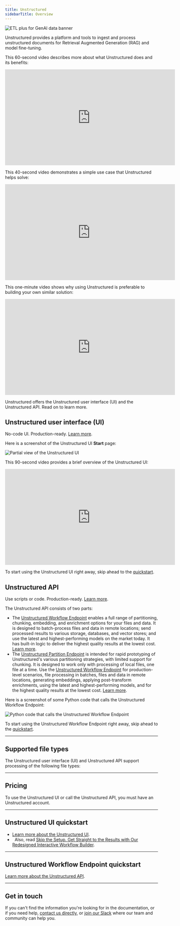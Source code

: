 ```yaml
---
title: Unstructured
sidebarTitle: Overview
---
```


![ETL plus for GenAI data banner](/img/welcome/ETL-For-GenAI-Data.png)

Unstructured provides a platform and tools to ingest and process unstructured documents for Retrieval Augmented Generation (RAG) and model fine-tuning.

This 60-second video describes more about what Unstructured does and its benefits:

<iframe
  width="560"
  height="315"
  src="https://www.youtube.com/embed/b2AcxJDXOLs"
  title="YouTube video player"
  frameborder="0"
  allow="accelerometer; autoplay; clipboard-write; encrypted-media; gyroscope; picture-in-picture"
  allowfullscreen
></iframe>

This 40-second video demonstrates a simple use case that Unstructured helps solve:

<iframe
  width="560"
  height="315"
  src="https://www.youtube.com/embed/E-tupjji22U"
  title="YouTube video player"
  frameborder="0"
  allow="accelerometer; autoplay; clipboard-write; encrypted-media; gyroscope; picture-in-picture"
  allowfullscreen
></iframe>

This one-minute video shows why using Unstructured is preferable to building your own similar solution:

<iframe
  width="560"
  height="315"
  src="https://www.youtube.com/embed/P9HzldV72ho"
  title="YouTube video player"
  frameborder="0"
  allow="accelerometer; autoplay; clipboard-write; encrypted-media; gyroscope; picture-in-picture"
  allowfullscreen
></iframe>

Unstructured offers the Unstructured user interface (UI) and the Unstructured API. Read on to learn more.

## <Icon icon="computer" />    Unstructured user interface (UI) 

No-code UI. Production-ready. [Learn more](/ui/overview).

Here is a screenshot of the Unstructured UI **Start** page:

![Partial view of the Unstructured UI](/img/ui/Start-Screen-Partial.png)

This 90-second video provides a brief overview of the Unstructured UI:

<iframe
width="560"
height="315"
src="https://www.youtube.com/embed/IVKcQDZa9Zc"
title="YouTube video player"
frameborder="0"
allow="accelerometer; autoplay; clipboard-write; encrypted-media; gyroscope; picture-in-picture"
allowfullscreen
></iframe>

<Tip>To start using the Unstructured UI right away, skip ahead to the [quickstart](#unstructured-ui-quickstart).</Tip>

## <Icon icon="square-terminal" />    Unstructured API 

Use scripts or code. Production-ready. [Learn more](/api-reference/overview).

The Unstructured API consists of two parts:

- The [Unstructured Workflow Endpoint](/api-reference/workflow/overview) enables a full range of partitioning, chunking, embedding, and 
  enrichment options for your files and data. It is designed to batch-process files and data in remote locations; send processed results to 
  various storage, databases, and vector stores; and use the latest and highest-performing models on the market today. It has built-in logic 
  to deliver the highest quality results at the lowest cost. [Learn more](/api-reference/workflow/overview).
- The [Unstructured Partition Endpoint](/api-reference/partition/overview) is intended for rapid prototyping of Unstructured's 
  various partitioning strategies, with limited support for chunking. It is designed to work only with processing of local files, one file 
  at a time. Use the [Unstructured Workflow Endpoint](/api-reference/workflow/overview) for production-level scenarios, file processing in 
  batches, files and data in remote locations, generating embeddings, applying post-transform enrichments, using the latest and 
  highest-performing models, and for the highest quality results at the lowest cost. [Learn more](/api-reference/partition/overview).

Here is a screenshot of some Python code that calls the Unstructured Workflow Endpoint:

![Python code that calls the Unstructured Workflow Endpoint](/img/ui/Python-Workflow-Code-Partial.png)

<Tip>To start using the Unstructured Workflow Endpoint right away, skip ahead to the [quickstart](#unstructured-workflow-endpoint-quickstart).</Tip>

---

## <Icon icon="files" />   Supported file types 

The Unstructured user interface (UI) and Unstructured API support processing of the following file types:


<SupportedFileTypes />

---

## Pricing

To use the Unstructured UI or call the Unstructured API, you must have an Unstructured account.


<Pricing />

---

## <Icon icon="computer" />   Unstructured UI quickstart


<SharedSingleFileUI />

- [Learn more about the Unstructured UI](/ui/overview).
- <Icon icon="blog" />&nbsp;&nbsp;Also, read [Skip the Setup. Get Straight to the Results with Our Redesigned Interactive Workflow Builder](https://unstructured.io/blog/skip-the-setup-get-straight-to-the-results-with-our-redesigned-interactive-workflow-builder).

---


## <Icon icon="square-terminal" />   Unstructured Workflow Endpoint quickstart


<SharedPlatformAPI />

[Learn more about the Unstructured API](/api-reference/overview).

---

## <Icon icon="question" />    Get in touch

If you can't find the information you're looking for in the documentation, or if you need help,
[contact us directly](https://unstructured.io/contact), 
or [join our Slack](https://short.unstructured.io/pzw05l7) where our team and community can help you.

